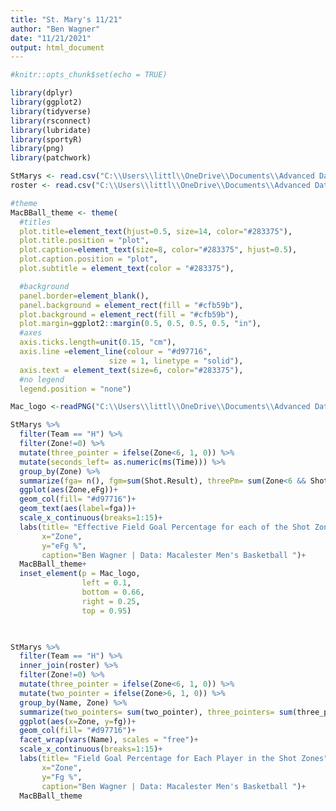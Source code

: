 ```yaml
---
title: "St. Mary's 11/21"
author: "Ben Wagner"
date: "11/21/2021"
output: html_document
---
```


```r
#knitr::opts_chunk$set(echo = TRUE)
```

```r
library(dplyr)
library(ggplot2)
library(tidyverse)
library(rsconnect)
library(lubridate)
library(sportyR)
library(png)
library(patchwork)

StMarys <- read.csv("C:\\Users\\littl\\OneDrive\\Documents\\Advanced Data Sci\\21-22MacBasketball\\St. Marys\\21-22 Mac Basketball - St. Mary's.csv")
roster <- read.csv("C:\\Users\\littl\\OneDrive\\Documents\\Advanced Data Sci\\21-22MacBasketball\\21-22 Mac Basketball - Mac Roster.csv")
```


```r

#theme
MacBBall_theme <- theme(
  #titles
  plot.title=element_text(hjust=0.5, size=14, color="#283375"),
  plot.title.position = "plot",
  plot.caption=element_text(size=8, color="#283375", hjust=0.5),
  plot.caption.position = "plot",
  plot.subtitle = element_text(color = "#283375"),

  #background
  panel.border=element_blank(),
  panel.background = element_rect(fill = "#cfb59b"),
  plot.background = element_rect(fill = "#cfb59b"),
  plot.margin=ggplot2::margin(0.5, 0.5, 0.5, 0.5, "in"),
  #axes
  axis.ticks.length=unit(0.15, "cm"),
  axis.line =element_line(colour = "#d97716", 
                      size = 1, linetype = "solid"),
  axis.text = element_text(size=6, color="#283375"),
  #no legend
  legend.position = "none")

Mac_logo <-readPNG("C:\\Users\\littl\\OneDrive\\Documents\\Advanced Data Sci\\21-22MacBasketball\\Mac logo.png", native = TRUE)
```


```r
StMarys %>% 
  filter(Team == "H") %>% 
  filter(Zone!=0) %>% 
  mutate(three_pointer = ifelse(Zone<6, 1, 0)) %>%
  mutate(seconds_left= as.numeric(ms(Time))) %>%  
  group_by(Zone) %>%  
  summarize(fga= n(), fgm=sum(Shot.Result), threePm= sum(Zone<6 && Shot.Result==1), eFg=(fgm+(0.5*threePm))/fga) %>%   
  ggplot(aes(Zone,eFg))+
  geom_col(fill= "#d97716")+
  geom_text(aes(label=fga))+
  scale_x_continuous(breaks=1:15)+
  labs(title= "Effective Field Goal Percentage for each of the Shot Zones",
       x="Zone",
       y="eFg %",
       caption="Ben Wagner | Data: Macalester Men's Basketball ")+
  MacBBall_theme+
  inset_element(p = Mac_logo,
                left = 0.1,
                bottom = 0.66,
                right = 0.25,
                top = 0.95)

  
```


```r
StMarys %>% 
  filter(Team == "H") %>%
  inner_join(roster) %>% 
  filter(Zone!=0) %>% 
  mutate(three_pointer = ifelse(Zone<6, 1, 0)) %>%
  mutate(two_pointer = ifelse(Zone>6, 1, 0)) %>%
  group_by(Name, Zone) %>% 
  summarize(two_pointers= sum(two_pointer), three_pointers= sum(three_pointer), shots_made= sum(Shot.Result), shots_taken= two_pointers+three_pointers, fg=shots_made/shots_taken) %>%  
  ggplot(aes(x=Zone, y=fg))+
  geom_col(fill= "#d97716")+
  facet_wrap(vars(Name), scales = "free")+
  scale_x_continuous(breaks=1:15)+
  labs(title= "Field Goal Percentage for Each Player in the Shot Zones",
       x="Zone",
       y="Fg %",
       caption="Ben Wagner | Data: Macalester Men's Basketball ")+
  MacBBall_theme
  
  
```

